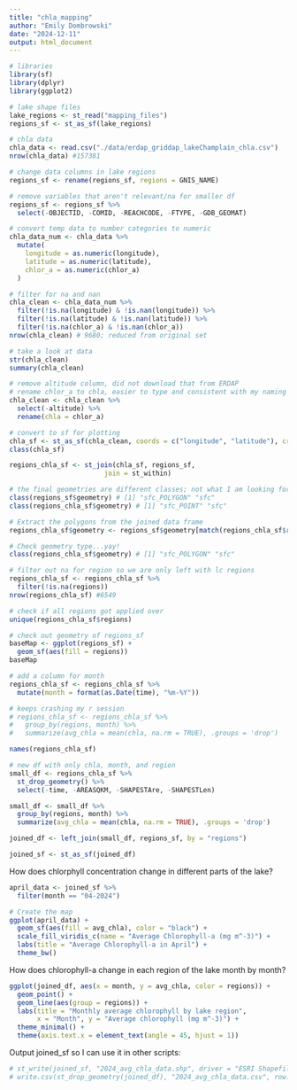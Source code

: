 ```yaml
---
title: "chla_mapping"
author: "Emily Dombrowski"
date: "2024-12-11"
output: html_document
---
```

```r
# libraries
library(sf)
library(dplyr)
library(ggplot2)

# lake shape files
lake_regions <- st_read("mapping_files")
regions_sf <- st_as_sf(lake_regions)

# chla data
chla_data <- read.csv("./data/erdap_griddap_lakeChamplain_chla.csv")
nrow(chla_data) #157381
```

```r
# change data columns in lake regions
regions_sf <- rename(regions_sf, regions = GNIS_NAME)

# remove variables that aren't relevant/na for smaller df
regions_sf <- regions_sf %>%
  select(-OBJECTID, -COMID, -REACHCODE, -FTYPE, -GDB_GEOMAT)

# convert temp data to number categories to numeric
chla_data_num <- chla_data %>%
  mutate(
    longitude = as.numeric(longitude),
    latitude = as.numeric(latitude),
    chlor_a = as.numeric(chlor_a)
  )

# filter for na and nan
chla_clean <- chla_data_num %>%
  filter(!is.na(longitude) & !is.nan(longitude)) %>%
  filter(!is.na(latitude) & !is.nan(latitude)) %>%
  filter(!is.na(chlor_a) & !is.nan(chlor_a)) 
nrow(chla_clean) # 9680; reduced from original set

# take a look at data
str(chla_clean)
summary(chla_clean)

# remove altitude column, did not download that from ERDAP
# rename chlor_a to chla, easier to type and consistent with my naming
chla_clean <- chla_clean %>%
  select(-altitude) %>%
  rename(chla = chlor_a)

# convert to sf for plotting
chla_sf <- st_as_sf(chla_clean, coords = c("longitude", "latitude"), crs = 4326)
class(chla_sf)

regions_chla_sf <- st_join(chla_sf, regions_sf,
                        join = st_within)

# the final geometries are different classes; not what I am looking for
class(regions_sf$geometry) # [1] "sfc_POLYGON" "sfc"  
class(regions_chla_sf$geometry) # [1] "sfc_POINT" "sfc" 

# Extract the polygons from the joined data frame
regions_chla_sf$geometry <- regions_sf$geometry[match(regions_chla_sf$regions, regions_sf$regions)] 

# Check geometry type...yay!
class(regions_chla_sf$geometry) # [1] "sfc_POLYGON" "sfc" 

# filter out na for region so we are only left with lc regions
regions_chla_sf <- regions_chla_sf %>%
  filter(!is.na(regions))
nrow(regions_chla_sf) #6549

# check if all regions got applied over
unique(regions_chla_sf$regions)
```

```r
# check out geometry of regions_sf
baseMap <- ggplot(regions_sf) +
  geom_sf(aes(fill = regions)) 
baseMap

```

```r
# add a column for month
regions_chla_sf <- regions_chla_sf %>%
  mutate(month = format(as.Date(time), "%m-%Y"))

# keeps crashing my r session
# regions_chla_sf <- regions_chla_sf %>%
#   group_by(regions, month) %>%
#   summarize(avg_chla = mean(chla, na.rm = TRUE), .groups = 'drop')

names(regions_chla_sf)

# new df with only chla, month, and region
small_df <- regions_chla_sf %>%
  st_drop_geometry() %>%
  select(-time, -AREASQKM, -SHAPESTAre, -SHAPESTLen)

small_df <- small_df %>%
  group_by(regions, month) %>%
  summarize(avg_chla = mean(chla, na.rm = TRUE), .groups = 'drop')

joined_df <- left_join(small_df, regions_sf, by = "regions") 

joined_sf <- st_as_sf(joined_df)
```
How does chlorphyll concentration change in different parts of the lake?
```r
april_data <- joined_sf %>% 
  filter(month == "04-2024")

# Create the map
ggplot(april_data) +
  geom_sf(aes(fill = avg_chla), color = "black") + 
  scale_fill_viridis_c(name = "Average Chlorophyll-a (mg m^-3)") +
  labs(title = "Average Chlorophyll-a in April") +
  theme_bw() 
```
How does chlorophyll-a change in each region of the lake month by month?
```r
ggplot(joined_df, aes(x = month, y = avg_chla, color = regions)) +
  geom_point() +
  geom_line(aes(group = regions)) +
  labs(title = "Monthly average chlorophyll by lake region",
       x = "Month", y = "Average chlorophyll (mg m^-3)") +
  theme_minimal() +
  theme(axis.text.x = element_text(angle = 45, hjust = 1))
```

Output joined_sf so I can use it in other scripts:
```r
# st_write(joined_sf, "2024_avg_chla_data.shp", driver = "ESRI Shapefile")
# write.csv(st_drop_geometry(joined_df), "2024_avg_chla_data.csv", row.names = FALSE)
```